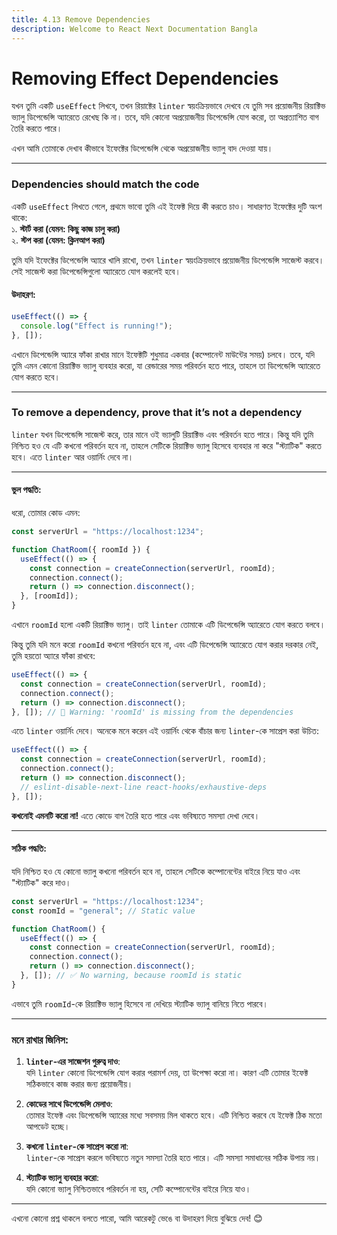 ```yaml
---
title: 4.13 Remove Dependencies
description: Welcome to React Next Documentation Bangla
---
```


## <h1 className="bg-gradient-to-r from-blue-500 to-purple-500 inline-block text-transparent bg-clip-text text-3xl pt-2">Removing Effect Dependencies</h1>

যখন তুমি একটি `useEffect` লিখবে, তখন রিয়াক্টের `linter` স্বয়ংক্রিয়ভাবে দেখবে যে তুমি সব প্রয়োজনীয় রিয়াক্টিভ ভ্যালু ডিপেন্ডেন্সি অ্যারেতে রেখেছ কি না। তবে, যদি কোনো অপ্রয়োজনীয় ডিপেন্ডেন্সি যোগ করো, তা অপ্রত্যাশিত বাগ তৈরি করতে পারে।

এখন আমি তোমাকে দেখাব কীভাবে ইফেক্টের ডিপেন্ডেন্সি থেকে অপ্রয়োজনীয় ভ্যালু বাদ দেওয়া যায়।

---

### Dependencies should match the code

একটি `useEffect` লিখতে গেলে, প্রথমে ভাবো তুমি এই ইফেক্ট দিয়ে কী করতে চাও। সাধারণত ইফেক্টের দুটি অংশ থাকে:  
১. **স্টার্ট করা (যেমন: কিছু কাজ চালু করা)**  
২. **স্টপ করা (যেমন: ক্লিনআপ করা)**

তুমি যদি ইফেক্টের ডিপেন্ডেন্সি অ্যারে খালি রাখো, তখন `linter` স্বয়ংক্রিয়ভাবে প্রয়োজনীয় ডিপেন্ডেন্সি সাজেস্ট করবে। সেই সাজেস্ট করা ডিপেন্ডেন্সিগুলো অ্যারেতে যোগ করলেই হবে।

#### উদাহরণ:

```jsx
useEffect(() => {
  console.log("Effect is running!");
}, []);
```

এখানে ডিপেন্ডেন্সি অ্যারে ফাঁকা রাখার মানে ইফেক্টটি শুধুমাত্র একবার (কম্পোনেন্ট মাউন্টের সময়) চলবে। তবে, যদি তুমি এমন কোনো রিয়াক্টিভ ভ্যালু ব্যবহার করো, যা রেন্ডারের সময় পরিবর্তন হতে পারে, তাহলে তা ডিপেন্ডেন্সি অ্যারেতে যোগ করতে হবে।

---

### To remove a dependency, prove that it’s not a dependency

`linter` যখন ডিপেন্ডেন্সি সাজেস্ট করে, তার মানে ওই ভ্যালুটি রিয়াক্টিভ এবং পরিবর্তন হতে পারে। কিন্তু যদি তুমি নিশ্চিত হও যে এটি কখনো পরিবর্তন হবে না, তাহলে সেটিকে রিয়াক্টিভ ভ্যালু হিসেবে ব্যবহার না করে "স্ট্যাটিক" করতে হবে। এতে `linter` আর ওয়ার্নিং দেবে না।

---

#### ভুল পদ্ধতি:

ধরো, তোমার কোড এমন:

```jsx
const serverUrl = "https://localhost:1234";

function ChatRoom({ roomId }) {
  useEffect(() => {
    const connection = createConnection(serverUrl, roomId);
    connection.connect();
    return () => connection.disconnect();
  }, [roomId]);
}
```

এখানে `roomId` হলো একটি রিয়াক্টিভ ভ্যালু। তাই `linter` তোমাকে এটি ডিপেন্ডেন্সি অ্যারেতে যোগ করতে বলবে।

কিন্তু তুমি যদি মনে করো `roomId` কখনো পরিবর্তন হবে না, এবং এটি ডিপেন্ডেন্সি অ্যারেতে যোগ করার দরকার নেই, তুমি হয়তো অ্যারে ফাঁকা রাখবে:

```jsx
useEffect(() => {
  const connection = createConnection(serverUrl, roomId);
  connection.connect();
  return () => connection.disconnect();
}, []); // 🔴 Warning: 'roomId' is missing from the dependencies
```

এতে `linter` ওয়ার্নিং দেবে। অনেকে মনে করেন এই ওয়ার্নিং থেকে বাঁচার জন্য `linter`-কে সাপ্রেস করা উচিত:

```jsx
useEffect(() => {
  const connection = createConnection(serverUrl, roomId);
  connection.connect();
  return () => connection.disconnect();
  // eslint-disable-next-line react-hooks/exhaustive-deps
}, []);
```

**কখনোই এমনটি করো না!** এতে কোডে বাগ তৈরি হতে পারে এবং ভবিষ্যতে সমস্যা দেখা দেবে।

---

#### সঠিক পদ্ধতি:

যদি নিশ্চিত হও যে কোনো ভ্যালু কখনো পরিবর্তন হবে না, তাহলে সেটিকে কম্পোনেন্টের বাইরে নিয়ে যাও এবং "স্ট্যাটিক" করে দাও।

```jsx
const serverUrl = "https://localhost:1234";
const roomId = "general"; // Static value

function ChatRoom() {
  useEffect(() => {
    const connection = createConnection(serverUrl, roomId);
    connection.connect();
    return () => connection.disconnect();
  }, []); // ✅ No warning, because roomId is static
}
```

এভাবে তুমি `roomId`-কে রিয়াক্টিভ ভ্যালু হিসেবে না দেখিয়ে স্ট্যাটিক ভ্যালু বানিয়ে নিতে পারবে।

---

### **মনে রাখার জিনিস**:

1. **`linter`-এর সাজেশন গুরুত্ব দাও**:  
   যদি `linter` কোনো ডিপেন্ডেন্সি যোগ করার পরামর্শ দেয়, তা উপেক্ষা করো না। কারণ এটি তোমার ইফেক্ট সঠিকভাবে কাজ করার জন্য প্রয়োজনীয়।

2. **কোডের সাথে ডিপেন্ডেন্সি মেলাও**:  
   তোমার ইফেক্ট এবং ডিপেন্ডেন্সি অ্যারের মধ্যে সবসময় মিল থাকতে হবে। এটি নিশ্চিত করবে যে ইফেক্ট ঠিক মতো আপডেট হচ্ছে।

3. **কখনো `linter`-কে সাপ্রেস করো না**:  
   `linter`-কে সাপ্রেস করলে ভবিষ্যতে নতুন সমস্যা তৈরি হতে পারে। এটি সমস্যা সমাধানের সঠিক উপায় নয়।

4. **স্ট্যাটিক ভ্যালু ব্যবহার করো**:  
   যদি কোনো ভ্যালু নিশ্চিতভাবে পরিবর্তন না হয়, সেটি কম্পোনেন্টের বাইরে নিয়ে যাও।

---

এখনো কোনো প্রশ্ন থাকলে বলতে পারো, আমি আরেকটু ভেঙে বা উদাহরণ দিয়ে বুঝিয়ে দেব! 😊
